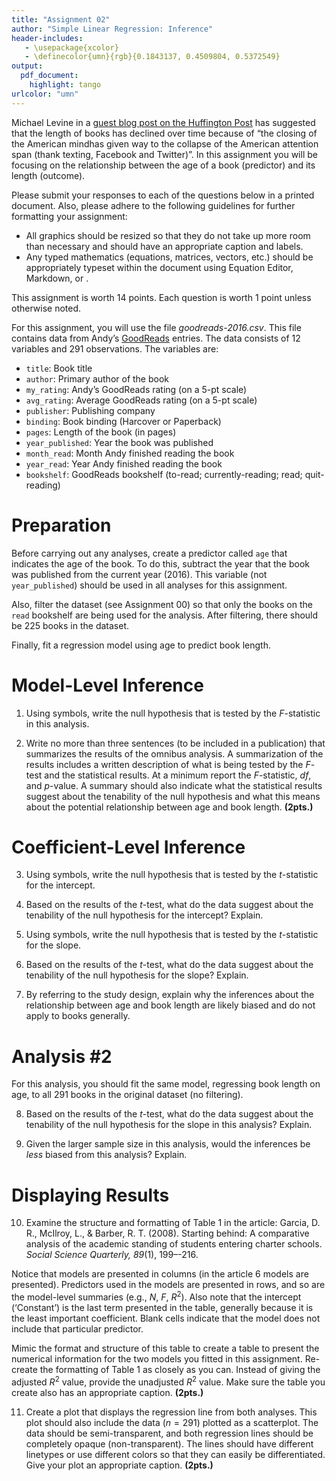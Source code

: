 ```yaml
---
title: "Assignment 02"
author: "Simple Linear Regression: Inference"
header-includes:
   - \usepackage{xcolor}
   - \definecolor{umn}{rgb}{0.1843137, 0.4509804, 0.5372549}
output: 
  pdf_document:
    highlight: tango
urlcolor: "umn"
---
```


 

Michael Levine in a [guest blog post on the Huffington Post](http://www.huffingtonpost.com/michaellevin/book-length_b_2602507.html) has suggested that the length of books has declined over time because of "the closing of the American mind\ldots has given way to the collapse of the American attention span (thank texting, Facebook and Twitter)". In this assignment you will be focusing on the relationship between the age of a book (predictor) and its length (outcome). 

Please submit your responses to each of the questions below in a printed document. Also, please adhere to the following guidelines for further formatting your assignment: 

- All graphics should be resized so that they do not take up more room than necessary and should have an appropriate caption and labels. 
- Any typed mathematics (equations, matrices, vectors, etc.) should be appropriately typeset within the document using Equation Editor, Markdown, or \LaTeX. 

This assignment is worth 14 points. Each question is worth 1 point unless otherwise noted. 

\rule{0.5\linewidth}{\linethickness}

For this assignment, you will use the file *goodreads-2016.csv*. This file contains data from Andy's [GoodReads](http://www.goodreads.com) entries. The data consists of 12 variables and 291 observations. The variables are:

- `title`: Book title
- `author`: Primary author of the book
- `my_rating`: Andy's GoodReads rating (on a 5-pt scale)
- `avg_rating`: Average GoodReads rating (on a 5-pt scale)
- `publisher`: Publishing company
- `binding`: Book binding (Harcover or Paperback)
- `pages`: Length of the book (in pages)
- `year_published`: Year the book was published
- `month_read`: Month Andy finished reading the book
- `year_read`: Year Andy finished reading the book
- `bookshelf`: GoodReads bookshelf (to-read; currently-reading; read; quit-reading)

\rule{0.5\linewidth}{\linethickness}

# Preparation

Before carrying out any analyses, create a predictor called `age` that indicates the age of the book. To do this, subtract the year that the book was published from the current year (2016). This variable (not `year_published`) should be used in all analyses for this assignment.

Also, filter the dataset (see Assignment 00) so that only the books on the `read` bookshelf are being used for the analysis. After filtering, there should be 225 books in the dataset.
 
Finally, fit a regression model using age to predict book length.

# Model-Level Inference

1. Using symbols, write the null hypothesis that is tested by the *F*-statistic in this analysis.

2. Write no more than three sentences (to be included in a publication) that summarizes the results of the omnibus analysis. A summarization of the results includes a written description of what is being tested by the *F*-test and the statistical results. At a minimum report the *F*-statistic, *df*, and *p*-value. A summary should also indicate what the statistical results suggest about the tenability of the null hypothesis and what this means about the potential relationship between age and book length. **(2pts.)**

# Coefficient-Level Inference

3. Using symbols, write the null hypothesis that is tested by the *t*-statistic for the intercept.

4. Based on the results of the *t*-test, what do the data suggest about the tenability of the null hypothesis for the intercept? Explain.

5. Using symbols, write the null hypothesis that is tested by the *t*-statistic for the slope.

6. Based on the results of the *t*-test, what do the data suggest about the tenability of the null hypothesis for the slope? Explain.

7. By referring to the study design, explain why the inferences about the relationship between age and book length are likely biased and do not apply to books generally.

# Analysis \#2

For this analysis, you should fit the same model, regressing book length on age, to all 291 books in the original dataset (no filtering).

8. Based on the results of the *t*-test, what do the data suggest about the tenability of the null hypothesis for the slope in this analysis? Explain.

9. Given the larger sample size in this analysis, would the inferences be *less* biased from this analysis? Explain.

# Displaying Results

10. Examine the structure and formatting of Table 1 in the article: Garcia, D. R., McIlroy, L., \& Barber, R. T. (2008). Starting behind: A comparative analysis of the academic standing of students entering charter schools. *Social Science Quarterly, 89*(1), 199–-216. 

Notice that models are presented in columns (in the article 6 models are presented). Predictors used in the models are presented in rows, and so are the model-level summaries (e.g., $N$, $F$, $R^2$). Also note that the intercept ('Constant') is the last term presented in the table, generally because it is the least important coefficient. Blank cells indicate that the model does not include that particular predictor. 

Mimic the format and structure of this table to create a table to present the numerical information for the two models you fitted in this assignment. Re-create the formatting of Table 1 as closely as you can. Instead of giving the adjusted $R^2$ value, provide the unadjusted $R^2$ value. Make sure the table you create also has an appropriate caption. **(2pts.)**

11. Create a plot that displays the regression line from both analyses. This plot should also include the data ($n=291$) plotted as a scatterplot. The data should be semi-transparent, and both regression lines should be completely opaque (non-transparent). The lines should have different linetypes or use different colors so that they can easily be differentiated. Give your plot an appropriate caption. **(2pts.)**



